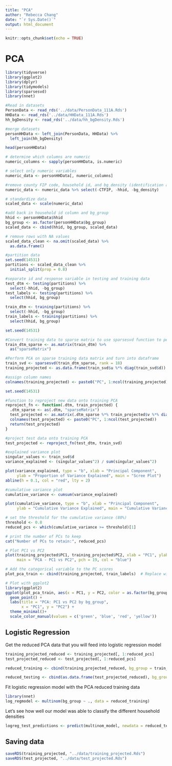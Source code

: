 ```yaml
---
title: "PCA"
author: "Rebecca Chang"
date: "`r Sys.Date()`"
output: html_document
---
```


```r
knitr::opts_chunk$set(echo = TRUE)
```

# PCA

```r
library(tidyverse)
library(ggplot2)
library(dplyr)
library(tidymodels)
library(sparsesvd)
library(nnet)
```

```r
#Read in datasets
PersonData <- read_rds('../data/PersonData_111A.Rds')
HHData <- read_rds('../data/HHData_111A.Rds')
hh_bgDensity <- read_rds('../data/hh_bgDensity.Rds')

#merge datasets
personHHData <- left_join(PersonData, HHData) %>%
  left_join(hh_bgDensity)
```

```r
head(personHHData)
```

```r
# determine which columns are numeric
numeric_columns <- sapply(personHHData, is.numeric)

# select only numeric variables
numeric_data <- personHHData[, numeric_columns]

#remove county FIP code, household id, and bg_density (identification and response variables)
numeric_data <- numeric_data %>% select(-CTFIP, -hhid, -bg_density)
```

```r
# standardize data
scaled_data <- scale(numeric_data)

#add back in household id column and bg_group
hhid <- personHHData$hhid
bg_group <- as.factor(personHHData$bg_group)
scaled_data <- cbind(hhid, bg_group, scaled_data)

# remove rows with NA values
scaled_data_clean <- na.omit(scaled_data) %>% 
  as.data.frame()

```

```r
#partition data
set.seed(14531)
partitions <- scaled_data_clean %>% 
  initial_split(prop = 0.8)

#separate id and response variable in testing and training data
test_dtm <- testing(partitions) %>% 
  select(-hhid, -bg_group)
test_labels <- testing(partitions) %>% 
  select(hhid, bg_group)

train_dtm <- training(partitions) %>% 
  select(-hhid, -bg_group)
train_labels <- training(partitions) %>%
  select(hhid, bg_group)
```

```r
set.seed(14531)

#Convert training data to sparse matrix to use sparsesvd function to perform PCA
train_dtm_sparse <- as.matrix(train_dtm) %>% 
  as("sparseMatrix")

#Perform PCA on sparse training data matrix and turn into dataframe
train_svd <- sparsesvd(train_dtm_sparse, rank = 18)
training_projected <- as.data.frame(train_svd$u %*% diag(train_svd$d))

#assign column names
colnames(training_projected) <- paste0("PC", 1:ncol(training_projected))
```

```r
set.seed(14531)

#function to reproject new data onto training PCA
reproject_fn <- function(.dtm, train_projected) {
  .dtm_sparse <- as(.dtm, "sparseMatrix")
  test_projected <- as.matrix(.dtm_sparse %*% train_projected$v %*% diag(1 / train_projected$d))
  colnames(test_projected) <- paste0("PC", 1:ncol(test_projected))
  return(test_projected)
}

#project test data onto training PCA
test_projected <- reproject_fn(test_dtm, train_svd)
```

```r
#explained variance plot
singular_values <- train_svd$d
variance_explained <- (singular_values^2) / sum(singular_values^2)

plot(variance_explained, type = "b", xlab = "Principal Component",
     ylab = "Proportion of Variance Explained", main = "Scree Plot")
abline(h = 0.1, col = "red", lty = 2)

#cumulative variance plot
cumulative_variance <- cumsum(variance_explained)

plot(cumulative_variance, type = "b", xlab = "Principal Component",
     ylab = "Cumulative Variance Explained", main = "Cumulative Variance")
```

```r
# set the threshold for the cumulative variance (80%)
threshold <- 0.8
reduced_pcs <- which(cumulative_variance >= threshold)[1]

# print the number of PCs to keep
cat("Number of PCs to retain:", reduced_pcs)

```

```r
# Plot PC1 vs PC2
plot(training_projected$PC1, training_projected$PC2, xlab = "PC1", ylab = "PC2",
     main = "PCA - PC1 vs PC2", pch = 19, col = "blue")
```

```r
# Add the categorical variable to the PC scores
plot_pca_train <- cbind(training_projected, train_labels)  # Replace with actual variable

# Plot with ggplot2
library(ggplot2)
ggplot(plot_pca_train, aes(x = PC1, y = PC2, color = as.factor(bg_group))) +
  geom_point() +
  labs(title = "PCA: PC1 vs PC2 by bg_group",
       x = "PC1", y = "PC2") +
  theme_minimal()+
  scale_color_manual(values = c('green', 'blue', 'red', 'yellow'))

```

## Logistic Regression

Get the reduced PCA data that you will feed into logistic regression model

```r
training_projected_reduced <- training_projected[, 1:reduced_pcs]
test_projected_reduced <- test_projected[, 1:reduced_pcs]

reduced_training <- cbind(training_projected_reduced, bg_group = train_labels$bg_group)

reduced_testing <- cbind(as.data.frame(test_projected_reduced), bg_group = test_labels$bg_group)
```

Fit logistic regression model with the PCA reduced training data

```r
library(nnet)
log_regmodel <- multinom(bg_group ~ ., data = reduced_training)
```

Let's see how well our model was able to classify the different household densities

```r
logreg_test_predictions <- predict(multinom_model, newdata = reduced_testing)

```



## Saving data

```r
saveRDS(training_projected, "../data/training_projected.Rds")
saveRDS(test_projected, "../data/test_projected.Rds")
```
